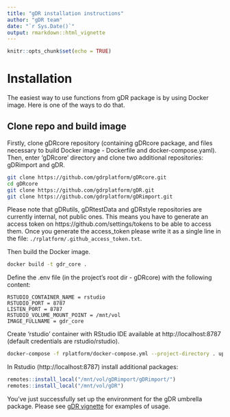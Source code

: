 ```yaml
---
title: "gDR installation instructions"
author: "gDR team"
date: "`r Sys.Date()`"
output: rmarkdown::html_vignette
---
```


```r
knitr::opts_chunk$set(echo = TRUE)
```

# Installation

The easiest way to use functions from gDR package is by using Docker image. Here is one of the ways to do that. 

## Clone repo and build image

Firstly, clone gDRcore repository (containing gDRcore package, and files necessary to build Docker image - Dockerfile and docker-compose.yaml). Then, enter 'gDRcore' directory and clone two additional repositories: gDRimport and gDR.

```sh
git clone https://github.com/gdrplatform/gDRcore.git
cd gDRcore
git clone https://github.com/gdrplatform/gDR.git
git clone https://github.com/gdrplatform/gDRimport.git
```

Please note that gDRutils, gDRtestData and gDRstyle repositories are currently internal, not public ones. This means you have to generate an access token on https://github.com/settings/tokens to be able to access them.
Once you generate the access_token please write it as a single line in the file: `./rplatform/.github_access_token.txt`. 

Then build the Docker image.
```sh
docker build -t gdr_core .
```

Define the .env file (in the project's root dir - gDRcore) with the following content:
```{eval=FALSE}
RSTUDIO_CONTAINER_NAME = rstudio
RSTUDIO_PORT = 8787
LISTEN_PORT = 8787
RSTUDIO_VOLUME_MOUNT_POINT = /mnt/vol
IMAGE_FULLNAME = gdr_core
```

Create 'rstudio' container with RStudio IDE available at http://localhost:8787 (default credentials are rstudio/rstudio).
```sh
docker-compose -f rplatform/docker-compose.yml --project-directory . up -d --force-recreate
```

In Rstudio (http://localhost:8787) install additional packages:
```r
remotes::install_local("/mnt/vol/gDRimport/gDRimport/")
remotes::install_local("/mnt/vol/gDR")
```

You've just successfully set up the environment for the gDR umbrella package. Please see [gDR vignette](gDR.html) for examples of usage.

